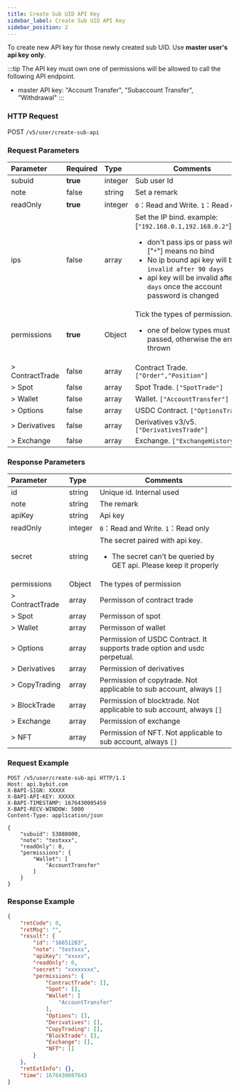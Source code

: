 ```yaml
---
title: Create Sub UID API Key
sidebar_label: Create Sub UID API Key
sidebar_position: 2
---
```

To create new API key for those newly created sub UID. Use **master user's api key** **only**.

:::tip
The API key must own one of permissions will be allowed to call the following API endpoint.
* master API key: "Account Transfer", "Subaccount Transfer", "Withdrawal"
:::

### HTTP Request
POST `/v5/user/create-sub-api`

### Request Parameters
| Parameter | Required | Type | Comments|
|:----- |:-------|:-----|------ |
|subuid |<b>true</b> |integer |Sub user Id|
|note |false |string |Set a remark |
|readOnly |<b>true</b> |integer |`0`：Read and Write. `1`：Read only |
|ips |false |array |Set the IP bind. example: [`"192.168.0.1,192.168.0.2"`]<b>note:</b><ul><li>don't pass ips or pass with ["`*`"] means no bind</li><li>No ip bound api key will be `invalid after 90 days`</li><li>api key will be invalid after `7 days` once the account password is changed</li></ul>|
|permissions |<b>true</b> |Object |Tick the types of permission.<ul><li> one of below types must be passed, otherwise the error is thrown</li></ul>|
|> ContractTrade |false |array |Contract Trade. `["Order","Position"]` |
|> Spot |false |array |Spot Trade. `["SpotTrade"]` |
|> Wallet |false |array |Wallet. `["AccountTransfer"]` |
|> Options |false |array |USDC Contract. `["OptionsTrade"]`|
|> Derivatives |false |array |Derivatives v3/v5. `["DerivativesTrade"]` |
|> Exchange |false |array |Exchange. `["ExchangeHistory"]` |

### Response Parameters
| Parameter | Type | Comments|
|:----- |:-----|----- |
|id |string |Unique id. Internal used |
|note |string |The remark|
|apiKey |string |Api key |
|readOnly |integer |`0`：Read and Write. `1`：Read only |
|secret |string |The secret paired with api key.<ul><li>The secret can't be queried by GET api. Please keep it properly</li> </ul>|
|permissions |Object |The types of permission |
|> ContractTrade |array |Permisson of contract trade |
|> Spot |array |Permisson of spot |
|> Wallet |array |Permisson of wallet |
|> Options |array |Permission of USDC Contract. It supports trade option and usdc perpetual. |
|> Derivatives |array |Permission of derivatives |
|> CopyTrading |array |Permission of copytrade. Not applicable to sub account, always `[]` |
|> BlockTrade |array |Permission of blocktrade. Not applicable to sub account, always `[]` |
|> Exchange |array |Permission of exchange |
|> NFT |array |Permission of NFT. Not applicable to sub account, always `[]` |

### Request Example

```http
POST /v5/user/create-sub-api HTTP/1.1
Host: api.bybit.com
X-BAPI-SIGN: XXXXX
X-BAPI-API-KEY: XXXXX
X-BAPI-TIMESTAMP: 1676430005459
X-BAPI-RECV-WINDOW: 5000
Content-Type: application/json

{
    "subuid": 53888000,
    "note": "testxxx",
    "readOnly": 0,
    "permissions": {
        "Wallet": [
            "AccountTransfer"
        ]
    }
}
```

### Response Example

```json
{
    "retCode": 0,
    "retMsg": "",
    "result": {
        "id": "16651283",
        "note": "testxxx",
        "apiKey": "xxxxx",
        "readOnly": 0,
        "secret": "xxxxxxxx",
        "permissions": {
            "ContractTrade": [],
            "Spot": [],
            "Wallet": [
                "AccountTransfer"
            ],
            "Options": [],
            "Derivatives": [],
            "CopyTrading": [],
            "BlockTrade": [],
            "Exchange": [],
            "NFT": []
        }
    },
    "retExtInfo": {},
    "time": 1676430007643
}
```
